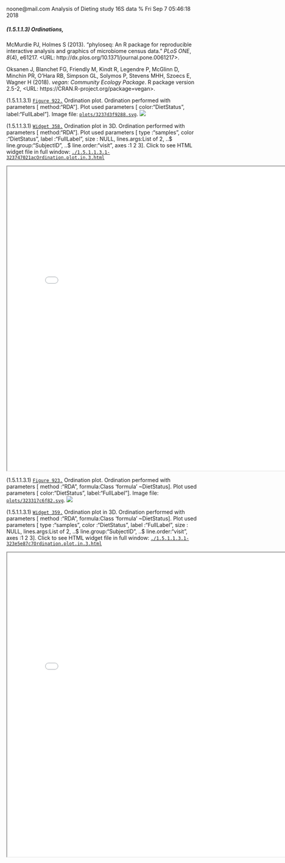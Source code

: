 noone@mail.com
Analysis of Dieting study 16S data
% Fri Sep  7 05:46:18 2018



##### \(1.5.1.1.3\) Ordinations, 



McMurdie PJ, Holmes S (2013). “phyloseq: An R package for reproducible interactive analysis and graphics of microbiome census data.” _PLoS
ONE_, *8*(4), e61217. <URL: http://dx.plos.org/10.1371/journal.pone.0061217>.


Oksanen J, Blanchet FG, Friendly M, Kindt R, Legendre P, McGlinn D, Minchin PR, O'Hara RB, Simpson GL, Solymos P, Stevens MHH, Szoecs E, Wagner
H (2018). _vegan: Community Ecology Package_. R package version 2.5-2, <URL: https://CRAN.R-project.org/package=vegan>.





\(1.5.1.1.3.1\) <a name="figure.922"></a>[`Figure 922.`](#figure.922) Ordination plot. Ordination performed with parameters [ method:"RDA"]. 
               Plot used parameters [ color:"DietStatus", label:"FullLabel"].  Image file: [`plots/3237d3f9288.svg`](plots/3237d3f9288.svg).
![](plots/3237d3f9288.svg)




\(1.5.1.1.3.1\) <a name="widget.358"></a>[`Widget 358.`](#widget.358) Ordination plot in 3D. Ordination performed with parameters [ method:"RDA"]. 
               Plot used parameters [ type      :"samples", color     :"DietStatus", label     :"FullLabel", size      : NULL, lines.args:List of 2,  ..$ line.group:"SubjectID",  ..$ line.order:"visit", axes      :1 2 3]. Click to see HTML widget file in full window: [`./1.5.1.1.3.1-323747021acOrdination.plot.in.3.html`](./1.5.1.1.3.1-323747021acOrdination.plot.in.3.html)



<iframe src="./1.5.1.1.3.1-323747021acOrdination.plot.in.3.html" width="800" height="800"> </iframe>




\(1.5.1.1.3.1\) <a name="figure.923"></a>[`Figure 923.`](#figure.923) Ordination plot. Ordination performed with parameters [ method :"RDA", formula:Class 'formula' ~DietStatus]. 
               Plot used parameters [ color:"DietStatus", label:"FullLabel"].  Image file: [`plots/323317c6f82.svg`](plots/323317c6f82.svg).
![](plots/323317c6f82.svg)




\(1.5.1.1.3.1\) <a name="widget.359"></a>[`Widget 359.`](#widget.359) Ordination plot in 3D. Ordination performed with parameters [ method :"RDA", formula:Class 'formula' ~DietStatus]. 
               Plot used parameters [ type      :"samples", color     :"DietStatus", label     :"FullLabel", size      : NULL, lines.args:List of 2,  ..$ line.group:"SubjectID",  ..$ line.order:"visit", axes      :1 2 3]. Click to see HTML widget file in full window: [`./1.5.1.1.3.1-323e5e87c7Ordination.plot.in.3.html`](./1.5.1.1.3.1-323e5e87c7Ordination.plot.in.3.html)



<iframe src="./1.5.1.1.3.1-323e5e87c7Ordination.plot.in.3.html" width="800" height="800"> </iframe>